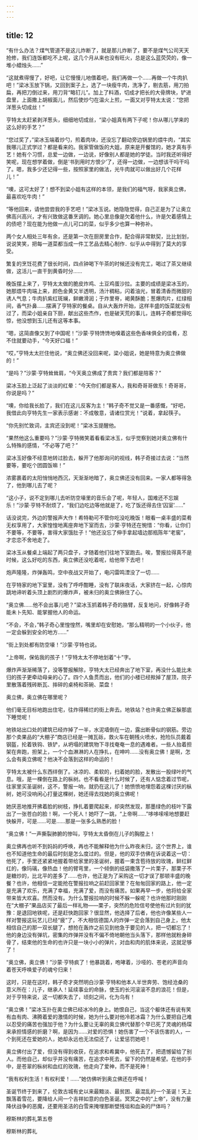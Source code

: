 ```yaml
---
---
---
```

title: 12
---



“有什么办法？煤气管道不是这儿炸断了，就是那儿炸断了，要不是煤气公司天天抢修，我们连饭都吃不上呢，这几个月从来也没有旺火，总是这么蓝荧荧的，像一堆小蜡烛头……”

“这就煮得慢了，好吧，让它慢慢儿地偎着吧，我们再做一个……再做一个牛肉扒吧！”梁冰玉放下锅，又回到案子上，选了一块瘦牛肉，洗净了，剔去筋，用刀拍扁，再把刀倒过来，用刀背“略钉儿”。加上了料酒，切成才把长的大骨牌块，铲进盘里，上面撒上胡椒面儿，然后使炒勺在温火上煎，一面又对亨特太太说：“您把洋葱头切成丝！”

亨特太太赶紧剥洋葱头，细细地切成丝，“梁小姐真有两下子呢！你从哪儿学来的这么好的手艺？”

“您过奖了，”梁冰玉端着炒勺，煎着肉块，还没忘了翻动旁边锅里的煨牛肉，“其实我哪儿正式学过？都是看来的。我家管做饭的大姐，原来是开餐馆的，她才真有手艺！她有个习惯，总爱一边做，一边说，好像别人都是她的学徒。当时我还听得好笑呢，现在想学着做，倒是‘书到用时方恨少’了，还得一边做，一边想该干吗干吗了。嗯，我多少还记得一些，按照家里的做法，光牛肉就可以做出好几个花样儿！”

“噢，这可太好了！想不到梁小姐有这样的本领，是我们的福气呀，我家奥立佛，最喜欢吃牛肉！”

“等他回来，请他尝尝我的手艺吧！”梁冰玉说。她隐隐觉得，自己正是为了让奥立佛高兴高兴，才有兴致做这番烹调的。她心里总像是欠着他什么，许是欠着感情上的债吧？现在能为他做一点儿可口的菜，似乎多少也算一种弥补。

两个女人相处三年有余，还是第一次在厨房里合作，配合得非常默契，比比划划，说说笑笑，把每一道菜都当成一件工艺品去精心制作．似乎从中得到了莫大的享受。

繁复的烹饪花费了很长时间，四点钟喝下午茶的时候还没有完工，喝过了茶又继续做，这活儿一直干到黄昏时分……

晚饭摆上来了，亨特太太做的脆皮炸鸡、土豆鸡蛋沙拉。主要的成绩是梁冰玉的，她那煨牛肉端上来，颜色金黄又半透明，汤汁稠粘，闪着油光，冒着清香而微甜的诱人气息；牛肉扒紫红斑斓，鲜嫩滑润；于炸里脊，褐黄酥脆；葱爆肉片，红绿相间，香气扑鼻……摆满了亨特家的餐桌。自从大轰炸开始，这样丰盛的饭菜就没有过了，而梁小姐亲自下厨，献出这些杰作，也是破天荒的事儿，连韩子奇都觉得吃惊，他没想到玉儿还有这等本事。

“嗯，这简直像又到了中国呢！”沙蒙·亨特馋馋地嗅着这些色香味俱全的佳肴，忍不住就要动手，“今天好口福！”

“哎，”亨特太太拦住他说，“奥立佛还没回来呢，梁小姐说，她是特意为奥立佛做的！”

“是吗？”沙蒙·亨特耸耸肩，“今天奥立佛成了贵宾？我们都是陪客？”

梁冰玉脸上泛起了淡淡的红晕：“今天你们都是客人，我和奇哥哥做东！奇哥哥，你说是吗？”

“噢，你给我长脸了，我们在这儿反客为主！”韩子奇不觉又是一番感慨，“好吧，我借此向亨特先生一家表示感谢：不成敬意，请诸位赏光！”说着，拿起筷子。

“你先别忙致词，主宾还没到呢！”梁冰玉提醒他。

“果然他这么重要吗？”沙蒙·亨特微笑着看看梁冰玉，似乎觉察到她对奥立佛有什么特殊的感情，“不必等了吧？”

梁冰玉好像不经意地转过脸去，躲开了他那询问的视线，韩子奇接过去说：“当然要等，要吃个团圆饭嘛！”

浓雾裹着的太阳悄悄地西沉，天渐渐地暗了，奥立佛还没有回来。一家人都等得急了，他到哪儿去了呢？

“这小子，说不定到哪儿去听防空壕里的音乐会了呢，年轻人，国难还不忘娱乐！”沙蒙·亨特不耐烦了，“我们边吃边等他就是了，吃了饭还得去住‘囚室’……”

话没说完，外边的警报声大作！希特勒可不管你吃没吃晚饭！眼看一桌丰盛的菜肴无权享用了，大家惶惶地离座奔地下室而去，沙蒙·亨特还在惋惜：“你看，让你们不要等，不要等，害得大家饿肚子！”他还没忘了伸手拿起墙边那瓶陈年“老窖”，才恋恋不舍地走了。

梁冰玉从餐桌上端起了两只盘子，才随着他们往地下室跑去。唉，警报拉得真不是时候，这么好吃的东西，奥立佛还没吃着呢，给他带下去吧！

炮声隆隆，炸弹轰鸣，空中夜战又开始了，电闪雷鸣湮没了一切……

在亨特家的地下室里，没有了呼呼酣睡，没有了联床夜话，大家挤在一起，心惊肉跳地谛听着头顶上剧烈的爆炸声，被未归的奥立佛揪住了心。

“奥立佛……他不会出事儿吧？”梁冰玉抓着韩子奇的胳臂，反复地问，好像韩子奇能未卜先知、能掌握他人的命运。

“不会，不会，”韩子奇心里惶惶然，嘴里却在安慰她，“那么精明的一个小伙子，他一定会躲到安全的地方……”

“街上到处都有防空壕！”沙蒙·亨特也说。

“上帝啊，保佑我的孩子！”亨特太太不停地划着“十”字。

爆炸声渐渐稀落了，没等警报解除，亨特大太已经奔出了地下室，再没什么能比未归的孩子更牵动母亲的心了。四个人鱼贯而出，他们的小楼已经揿掉了屋顶，院子里散落着残砖断瓦、摔碎的桌椅和茶碗、菜盘！

奥立佛，奥立佛在哪里呢？

他们毫无目标地跑出住宅，往炸得稀烂的街上奔去。地铁站？也许奥立佛正躲那底下睡觉呢！

地铁站出口处的建筑已经炸掉了一半，水泥墙倒在一边，露出断骨似的钢筋。旁边那个卖果品的“大棚子”商店已经是一摊瓦砾，救火车在朝残火喷水，抢险队员戴着钢盔，抡着铁钩、铁铲，从坍塌的建筑物下寻找奄奄一息的遇难者。一些人抬着担架在奔跑，担架上，一个个血淋淋的人在挣扎，在呻吟……没有奥立佛！是啊，怎么会有奥立佛呢？他决不会落到这样的命运的！

亨特太太被什么东西绊倒了。冰凉的、柔软的，扫着她的脸，发散出一股绿叶的气息。哦，是一棵倒在路上的枞树。也不看看是什么时候了，还有人惦念着过节呢，往家里买圣诞树，这不，警报一响，就扔在这儿了！她愤愤地埋怨着这棵讨厌的枞树，她可没响闲心打量这棵树，她还得去找她的奥立佛呢！

她厌恶地推开拂着脸的树枝，挣扎着要爬起来，却突然发现，那墨绿色的枝叶下露出了一张苍白的脸！啊，一个死人！她吓了一跳，“上帝啊……”哆哆嗦嗦地想要赶快躲开，可是……可是……那是一张多么熟悉的脸！

“奥立佛！”一声撕裂肺腑的惨叫，亨特太太昏倒在儿子的胸膛上！

奥立佛再也听不到妈妈的呼唤，再也不能解释他为什么昨夜未归，这个世界上，谁也不知道他生命的最后时刻是怎么度过的。但是，他的双手仿佛在诉说着这一切：他死了，手里还紧紧地握着带给家里的圣诞树，握着一束含苞待放的玫瑰，鲜红鲜红的，像玛璃，像热血！他的臂弯里，一个倾倒的纸袋撒落了一片栗子，那栗子不是糖炒的，比北平的差多了……也许，他正是为了采购这一切才误了那顿丰盛的晚餐？也许，他相信一定能抢在警报拉响之前赶回家里？在匆匆回家的路上，他一定是充满了欢乐，充满了幸福，充满了爱，而没有痛苦。如果再早一步，他将给全家带来皆大欢喜。然而没有。为什么警报拉响的时候不躲一躲呢？也许他那时刚刚在“大棚子”果品店买了最后一样礼物——栗子，突然的危险信号使他有过片刻的犹豫：是退回地铁呢，还是赶快跑回家？很显然，他选择了后者，他也许像某些人一样对警报这玩艺儿已经“疲”了，不大相信德国人的炸弹一定会落到自己身上，他太相信自己的那一双长腿了，想抢在轰炸之前见到他急于要见的人，把一切都忘了！他的身边没有弹坑，密集的炸弹并没有不偏不倚地朝他当头落下，那样他就粉身碎骨了，结束他的生命的也许只是一块小小的弹片，对血和肉的肌体来说，这就足够了！

“奥立佛，奥立佛！”沙蒙·亨特疯了！他暴跳着，咆哮着，沙哑的、苍老的声音向着苍天呼唤爱子的魂兮归来！

这时，只是在这时，韩子奇才突然明白沙蒙·亨特和他本人半世奔劳、饱经沧桑的意义所在：儿子，继承人！延续事业的命脉，使玉的长河滚滚不息的浪花！但是，对于亨特来说，这一切都失去了，顷刻之间，化为乌有！

“奥立佛！”梁冰玉扑在奥立佛已经冰冷的身上。她恨自己，当这个躯体还有说有笑有血有肉、沸腾着爱的激情的时候，她为什么要对他冷若冰霜？为什么要把自己难以忍受的痛苦也强加于他？为什么要让无辜的奥立佛代替那个早已死了灵魂的杨琛来承担情感的折磨？啊，是因为……对爱的恐惧！她伤害了一个不该伤害的人，一个到死还在爱她的人，她却永远也无法偿还了，让爱惩罚她吧！

奥立佛付出了爱，但没有得到收获，在追求和希冀中，他死去了，把遗憾留给了别人。而他自己，却似乎并没有痛苦，在追求中死去，留下的仍然是希望。在他的手中，是苍翠的枞树和血红的玫瑰，他走向了爱神，而不是死神！

“我有权利生活！有权利爱！……”她仿佛听到奥立佛还在呼喊！

圣诞节终于到来了，伦敦古城有史以来最黯淡、最贫困、最混乱的一个圣诞！天上飘落着雪花，要降给人间一个吉祥如意的白色圣诞。冥冥之中的“上帝”，没有力量降伏战争的恶魔，还要用圣洁的白雪来掩埋那断壁残垣和血染的尸体吗？





穆斯林的葬礼第五卷





穆斯林的葬礼